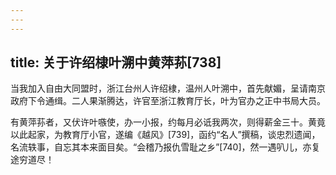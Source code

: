 ```yaml
---
---
---
```

title: 关于许绍棣叶溯中黄萍荪[738]
---




当我加入自由大同盟时，浙江台州人许绍棣，温州人叶溯中，首先献媚，呈请南京政府下令通缉。二人果渐腾达，许官至浙江教育厅长，叶为官办之正中书局大员。

有黄萍荪者，又伏许叶嗾使，办一小报，约每月必诋我两次，则得薪金三十。黄竟以此起家，为教育厅小官，遂编《越风》[739]，函约“名人”撰稿，谈忠烈遗闻，名流轶事，自忘其本来面目矣。“会稽乃报仇雪耻之乡”[740]，然一遇叭儿，亦复途穷道尽！